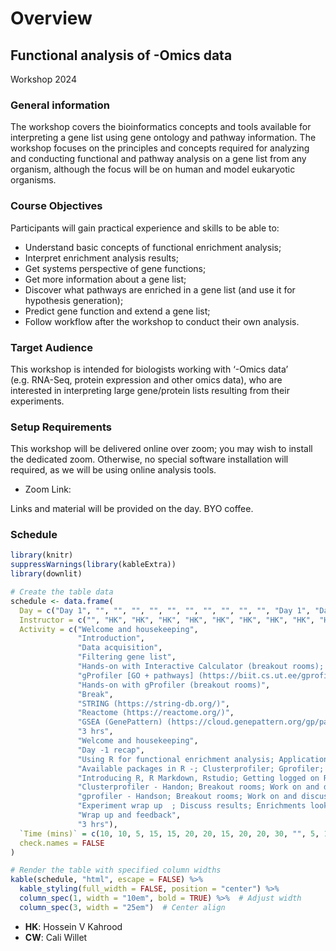 # Overview

## Functional analysis of -Omics data 
Workshop 2024

### General information

The workshop covers the bioinformatics concepts and tools available for interpreting a gene list using gene ontology and pathway information. The workshop focuses on the principles and concepts required for analyzing and conducting functional and pathway analysis on a gene list from any organism, although the focus will be on human and model eukaryotic organisms.

### Course Objectives

Participants will gain practical experience and skills to be able to:

- Understand basic concepts of functional enrichment analysis;
- Interpret enrichment analysis results;
- Get systems perspective of gene functions;
- Get more information about a gene list;
- Discover what pathways are enriched in a gene list (and use it for hypothesis generation);
- Predict gene function and extend a gene list;
- Follow workflow after the workshop to conduct their own analysis.

### Target Audience

This workshop is intended for biologists working with ‘-Omics data’ (e.g. RNA-Seq, protein expression and other omics data), who are interested in interpreting large gene/protein lists resulting from their experiments.

### Setup Requirements

This workshop will be delivered online over zoom; you may wish to install the dedicated zoom. Otherwise, no special software installation will required, as we will be using online analysis tools.  

 * Zoom Link: 


Links and material will be provided on the day. BYO coffee.


### Schedule

```r
library(knitr)
suppressWarnings(library(kableExtra))
library(downlit)

# Create the table data
schedule <- data.frame(
  Day = c("Day 1", "", "", "", "", "", "", "", "", "", "", "Day 1", "Day 2", "", "", "", "", "", "", "", "", "Day 2"),
  Instructor = c("", "HK", "HK", "HK", "HK", "HK", "HK", "HK", "HK", "HK", "HK", "", "", "HK", "CW", "CW", "CW", "CW", "CW", "CW", "CW", ""),
  Activity = c("Welcome and housekeeping", 
               "Introduction", 
               "Data acquisition", 
               "Filtering gene list", 
               "Hands-on with Interactive Calculator (breakout rooms); https://bioinformatics3.erc.monash.edu/rsconnect/content/241/", 
               "gProfiler [GO + pathways] (https://biit.cs.ut.ee/gprofiler/gost)", 
               "Hands-on with gProfiler (breakout rooms)", 
               "Break", 
               "STRING (https://string-db.org/)", 
               "Reactome (https://reactome.org/)", 
               "GSEA (GenePattern) (https://cloud.genepattern.org/gp/pages/index.jsf)", 
               "3 hrs", 
               "Welcome and housekeeping", 
               "Day -1 recap", 
               "Using R for functional enrichment analysis; Applications and advantages; Working with confidential data; Customisation, flexibility, reproducibility; Automation and batch processing", 
               "Available packages in R -; Clusterprofiler; Gprofiler; Any other?", 
               "Introducing R, R Markdown, Rstudio; Getting logged on RStudio environment; Discuss R Markdown; Discuss basic features of Rstudio", 
               "Clusterprofiler - Handon; Breakout rooms; Work on and discuss results based on following criterion; Analysis; ORA; GSEA; Ontologies; GO; Pathway (KEGG, Reactome); …; Visualisations", 
               "gprofiler - Handson; Breakout rooms; Work on and discuss specific features; gost function with standard analysis and plots - Discuss how the plots from gprofiler are different (than clusterprofiler) and also useful; Send  analysis from R to g:Profiler web interface ; Sharing the results easily with colleagues ; To accompany a publication without the peers having to run the full analysis code in R; Integrating results with external tools for visualisations; Alter results using ggplot2, enrichplot, clusterProfiler; Using custom annotations; Non-model organisms, that are not annotated in the Ensembl database; Enable users to upload custom annotation files", 
               "Experiment wrap up  ; Discuss results; Enrichments look different from different tools - Why", 
               "Wrap up and feedback", 
               "3 hrs"),
  `Time (mins)` = c(10, 10, 5, 15, 15, 20, 20, 15, 20, 20, 30, "", 5, 15, 30, 5, 30, 30, 30, 30, 5, ""),
  check.names = FALSE 
)

# Render the table with specified column widths
kable(schedule, "html", escape = FALSE) %>%
  kable_styling(full_width = FALSE, position = "center") %>%
  column_spec(1, width = "10em", bold = TRUE) %>%  # Adjust width
  column_spec(3, width = "25em")  # Center align
```


<!-- ### Abbreviations -->

- **HK**: Hossein V Kahrood
- **CW**: Cali Willet
